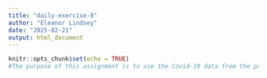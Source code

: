```yaml
---
title: "daily-exercise-8"
author: "Eleanor Lindsey"
date: "2025-02-21"
output: html_document
---
```


```r
knitr::opts_chunk$set(echo = TRUE)
#The purpose of this assignment is to use the Covid-19 data from the previous daily exercise to create and analyze data frames.
```

```r

```

```r

```
